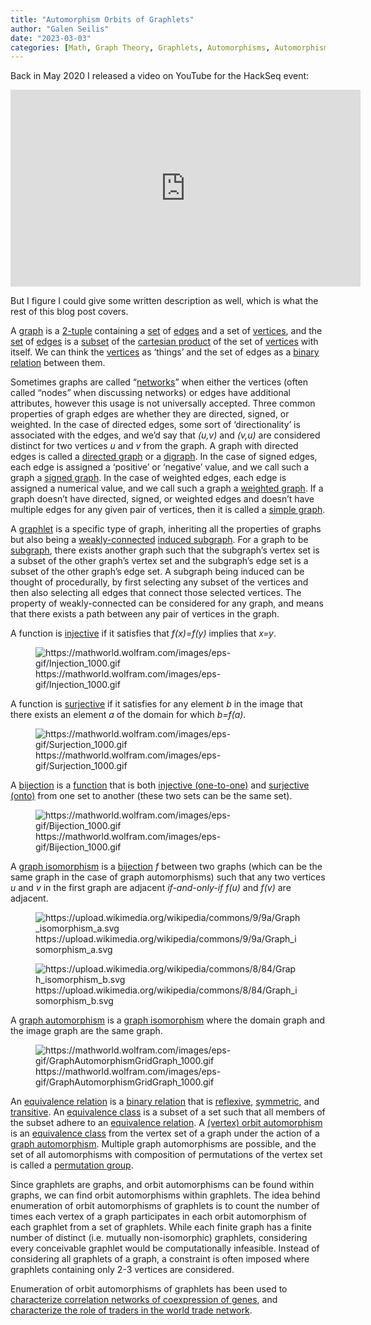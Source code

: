 ```yaml
---
title: "Automorphism Orbits of Graphlets"
author: "Galen Seilis"
date: "2023-03-03"
categories: [Math, Graph Theory, Graphlets, Automorphisms, Automorphism Orbits, Automorphism Orbits of Graphlets, Isomorphisms, Graphs, Relations, Binary Relations, Sets, Vertices, Edges, Subsets, Cartesian Products, Networks, directed Graphs, Digraphs, Signed Graphs, Weighted Graphs, Simple Graphs, Functions, Injective Functions, Surjective Functions, Bijective Functions, Graph Isomorphism, Graph Automorphisms, Equivalence Relations, Reflexive Relations, Symmetric Relations, Transitive Relations, Equivalence Classes, Vertex Orbit Automorphisms, Permutation Groups]
---
```


Back in May 2020 I released a video on YouTube for the HackSeq event:

<iframe width="560" height="315" src="https://www.youtube.com/embed/vY1UkCPSKH8?si=5wooO7lIT8DMe32f" title="YouTube video player" frameborder="0" allow="accelerometer; autoplay; clipboard-write; encrypted-media; gyroscope; picture-in-picture; web-share" referrerpolicy="strict-origin-when-cross-origin" allowfullscreen></iframe>

But I figure I could give some written description as well, which is what the rest of this blog post covers.

A [graph](https://en.wikipedia.org/wiki/Graph_(discrete_mathematics)) is a [2-tuple](https://en.wikipedia.org/wiki/Tuple) containing a [set](https://en.wikipedia.org/wiki/Set_(mathematics)) of [edges](https://mathworld.wolfram.com/GraphEdge.html) and a set of [vertices](https://en.wikipedia.org/wiki/Vertex_(graph_theory)), and the [set](https://mathworld.wolfram.com/Set.html) of [edges](https://en.wikipedia.org/wiki/Glossary_of_graph_theory_terms#edge) is a [subset](https://en.wikipedia.org/wiki/Subset) of the [cartesian product](https://en.wikipedia.org/wiki/Cartesian_product) of the set of [vertices](https://mathworld.wolfram.com/GraphVertex.html) with itself. We can think the [vertices](https://en.wikipedia.org/wiki/Glossary_of_graph_theory_terms#vertex) as 'things' and the set of edges as a [binary relation](https://en.wikipedia.org/wiki/Binary_relation) between them.

Sometimes graphs are called "[networks](https://en.wikipedia.org/wiki/Network_theory)" when either the vertices (often called "nodes" when discussing networks) or edges have additional attributes, however this usage is not universally accepted. Three common properties of graph edges are whether they are directed, signed, or weighted. In the case of directed edges, some sort of 'directionality' is associated with the edges, and we'd say that *(u,v)* and *(v,u)* are considered distinct for two vertices *u* and *v* from the graph. A graph with directed edges is called a [directed graph](https://en.wikipedia.org/wiki/Directed_graph) or a [digraph](https://mathworld.wolfram.com/DirectedGraph.html). In the case of signed edges, each edge is assigned a 'positive' or 'negative' value, and we call such a graph a [signed graph](https://en.wikipedia.org/wiki/Signed_graph). In the case of weighted edges, each edge is assigned a numerical value, and we call such a graph a [weighted graph](https://mathworld.wolfram.com/WeightedGraph.html). If a graph doesn't have directed, signed, or weighted edges and doesn't have multiple edges for any given pair of vertices, then it is called a [simple graph](https://mathworld.wolfram.com/SimpleGraph.html).

A [graphlet](https://en.wikipedia.org/wiki/Graphlets) is a specific type of graph, inheriting all the properties of graphs but also being a [weakly-connected](https://mathworld.wolfram.com/ConnectedGraph.html) [induced subgraph](https://en.wikipedia.org/wiki/Induced_subgraph). For a graph to be [subgraph](https://mathworld.wolfram.com/Subgraph.html), there exists another graph such that the subgraph's vertex set is a subset of the other graph's vertex set and the subgraph's edge set is a subset of the other graph's edge set. A subgraph being induced can be thought of procedurally, by first selecting any subset of the vertices and then also selecting all edges that connect those selected vertices. The property of weakly-connected can be considered for any graph, and means that there exists a path between any pair of vertices in the graph.

A function is [injective](https://mathworld.wolfram.com/Injection.html) if it satisfies that *f(x)=f(y)* implies that *x=y*.

![https://mathworld.wolfram.com/images/eps-gif/Injection_1000.gif](https://mathworld.wolfram.com/images/eps-gif/Injection_1000.gif)

A function is [surjective](https://mathworld.wolfram.com/Surjection.html) if it satisfies for any element *b* in the image that there exists an element *a* of the domain for which *b=f(a)*.

![https://mathworld.wolfram.com/images/eps-gif/Surjection_1000.gif](https://mathworld.wolfram.com/images/eps-gif/Surjection_1000.gif)

A [bijection](https://en.wikipedia.org/wiki/Bijection) is a [function](https://en.wikipedia.org/wiki/Function_(mathematics)) that is both [injective (one-to-one)](https://en.wikipedia.org/wiki/Injective_function) and [surjective (onto)](https://en.wikipedia.org/wiki/Surjective_function) from one set to another (these two sets can be the same set).

![https://mathworld.wolfram.com/images/eps-gif/Bijection_1000.gif](https://mathworld.wolfram.com/images/eps-gif/Bijection_1000.gif)

A [graph isomorphism](https://en.wikipedia.org/wiki/Graph_isomorphism) is a [bijection](https://mathworld.wolfram.com/Bijection.html) *f* between two graphs (which can be the same graph in the case of graph automorphisms) such that any two vertices *u* and *v* in the first graph are adjacent *if-and-only-if* *f(u)* and *f(v)* are adjacent.

![https://upload.wikimedia.org/wikipedia/commons/9/9a/Graph_isomorphism_a.svg](https://upload.wikimedia.org/wikipedia/commons/9/9a/Graph_isomorphism_a.svg)

![https://upload.wikimedia.org/wikipedia/commons/8/84/Graph_isomorphism_b.svg](https://upload.wikimedia.org/wikipedia/commons/8/84/Graph_isomorphism_b.svg)

A [graph automorphism](https://mathworld.wolfram.com/GraphAutomorphism.html) is a [graph isomorphism](https://en.wikipedia.org/wiki/Graph_isomorphism) where the domain graph and the image graph are the same graph.

![https://mathworld.wolfram.com/images/eps-gif/GraphAutomorphismGridGraph_1000.gif](https://mathworld.wolfram.com/images/eps-gif/GraphAutomorphismGridGraph_1000.gif)

An [equivalence relation](https://mathworld.wolfram.com/EquivalenceRelation.html) is a [binary relation](https://mathworld.wolfram.com/BinaryRelation.html) that is [reflexive](https://en.wikipedia.org/wiki/Reflexive_relation), [symmetric](https://en.wikipedia.org/wiki/Symmetric_relation), and [transitive](https://en.wikipedia.org/wiki/Transitive_relation). An [equivalence class](https://mathworld.wolfram.com/EquivalenceClass.html) is a subset of a set such that all members of the subset adhere to an [equivalence relation](https://en.wikipedia.org/wiki/Equivalence_relation). A [(vertex) orbit automorphism](http://www.cs.columbia.edu/~cs4203/files/GT-Lec2.pdf) is an [equivalence class](https://en.wikipedia.org/wiki/Equivalence_class) from the vertex set of a graph under the action of a [graph automorphism](https://en.wikipedia.org/wiki/Graph_automorphism). Multiple graph automorphisms are possible, and the set of all automorphisms with composition of permutations of the vertex set is called a [permutation group](http://vlsicad.eecs.umich.edu/BK/SAUCY/papers/Cameron2001.pdf).

Since graphlets are graphs, and orbit automorphisms can be found within graphs, we can find orbit automorphisms within graphlets. The idea behind enumeration of orbit automorphisms of graphlets is to count the number of times each vertex of a graph participates in each orbit automorphism of each graphlet from a set of graphlets. While each finite graph has a finite number of distinct (i.e. mutually non-isomorphic) graphlets, considering every conceivable graphlet would be computationally infeasible. Instead of considering all graphlets of a graph, a constraint is often imposed where graphlets containing only 2-3 vertices are considered.

Enumeration of orbit automorphisms of graphlets has been used to [characterize correlation networks of coexpression of genes](https://asonamdata.com/ASONAM2019_Proceedings/pdf/papers/105_0613_135.pdf), and [characterize the role of traders in the world trade network](https://www.nature.com/articles/srep35098).

